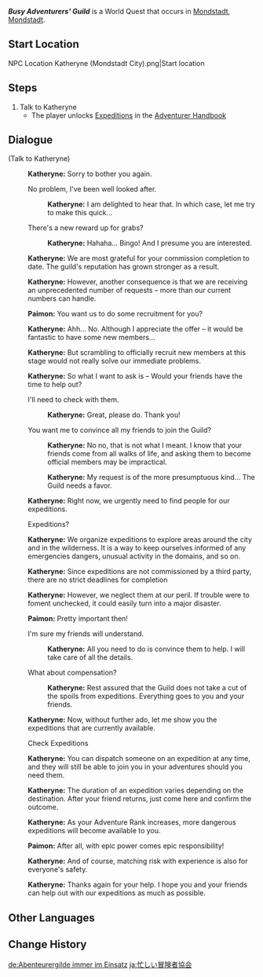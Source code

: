 {{Quest Infobox
|id            = 20505
|image         = Adventurers' Guild Mondstadt.png
|type          = World
|region        = Mondstadt
|area          = Starfell Valley
|subarea       = City of Mondstadt
|summary       = [[Katheryne]] explains to the Traveler about [[expeditions]].
|requirement   = Reach [[Adventure Rank]] 14
|startLocation = [[City of Mondstadt|Mondstadt]], [[Mondstadt]]
|other         = 
* Unlocks [[Expeditions]]
|characters    = Katheryne (Mondstadt); Paimon; Traveler
|voiced        = yes
}}
'''''Busy Adventurers' Guild''''' is a World Quest that occurs in [[City of Mondstadt|Mondstadt]], [[Mondstadt]].

==Start Location==
<gallery>
NPC Location Katheryne (Mondstadt City).png|Start location
</gallery>

==Steps==
# Talk to Katheryne
#* The player unlocks [[Expeditions]] in the [[Adventurer Handbook]]

==Dialogue==
{{Quest Description|The [[Adventurers' Guild]] is taking on a growing number of commissions, and [[Katheryne]] is finding it hard to keep up.}}
{{Dialogue start}}
;(Talk to Katheryne)
:{{A|vo tips explore katheryne 01.ogg}} '''Katheryne:''' Sorry to bother you again.
:{{DIcon}} No problem, I've been well looked after.
::{{A|vo tips explore katheryne 02a.ogg}} '''Katheryne:''' I am delighted to hear that. In which case, let me try to make this quick...
:{{DIcon}} There's a new reward up for grabs?
::{{A|vo tips explore katheryne 02b.ogg}} '''Katheryne:''' Hahaha... Bingo! And I presume you are interested.
:{{A|vo tips explore katheryne 03.ogg}} '''Katheryne:''' We are most grateful for your commission completion to date. The guild's reputation has grown stronger as a result.
:{{A|vo tips explore katheryne 04.ogg}} '''Katheryne:''' However, another consequence is that we are receiving an unprecedented number of requests – more than our current numbers can handle.
:{{A|vo tips explore paimon 01.ogg}} '''Paimon:''' You want us to do some recruitment for you?
:{{A|vo tips explore katheryne 05.ogg}} '''Katheryne:''' Ahh... No. Although I appreciate the offer – it would be fantastic to have some new members...
:{{A|vo tips explore katheryne 06.ogg}} '''Katheryne:''' But scrambling to officially recruit new members at this stage would not really solve our immediate problems.
:{{A|vo tips explore katheryne 07.ogg}} '''Katheryne:''' So what I want to ask is – Would your friends have the time to help out?
:{{DIcon}} I'll need to check with them.
::{{A|vo tips explore katheryne 08a.ogg}} '''Katheryne:''' Great, please do. Thank you!
:{{DIcon}} You want me to convince all my friends to join the Guild?
::{{A|vo tips explore katheryne 08b_1.ogg}} '''Katheryne:''' No no, that is not what I meant. I know that your friends come from all walks of life, and asking them to become official members may be impractical.
::{{A|vo tips explore katheryne 08b_2.ogg}} '''Katheryne:''' My request is of the more presumptuous kind... The Guild needs a favor.
:{{A|vo tips explore katheryne 09.ogg}} '''Katheryne:''' Right now, we urgently need to find people for our expeditions.
:{{DIcon}} Expeditions?
:{{A|vo tips explore katheryne 10.ogg}} '''Katheryne:''' We organize expeditions to explore areas around the city and in the wilderness. It is a way to keep ourselves informed of any emergencies dangers, unusual activity in the domains, and so on.
:{{A|vo tips explore katheryne 11.ogg}} '''Katheryne:''' Since expeditions are not commissioned by a third party, there are no strict deadlines for completion
:{{A|vo tips explore katheryne 12.ogg}} '''Katheryne:''' However, we neglect them at our peril. If trouble were to foment unchecked, it could easily turn into a major disaster.
:{{A|vo tips explore paimon 02.ogg}} '''Paimon:''' Pretty important then!
:{{DIcon}} I'm sure my friends will understand.
::{{A|vo tips explore katheryne 13a.ogg}} '''Katheryne:''' All you need to do is convince them to help. I will take care of all the details.
:{{DIcon}} What about compensation?
::{{A|vo tips explore katheryne 13b.ogg}} '''Katheryne:''' Rest assured that the Guild does not take a cut of the spoils from expeditions. Everything goes to you and your friends.
:{{A|vo tips explore katheryne 14.ogg}} '''Katheryne:''' Now, without further ado, let me show you the expeditions that are currently available.
:{{DIcon}} Check Expeditions
:{{A|vo tips explore katheryne 15.ogg}} '''Katheryne:''' You can dispatch someone on an expedition at any time, and they will still be able to join you in your adventures should you need them.
:{{A|vo tips explore katheryne 16.ogg}} '''Katheryne:''' The duration of an expedition varies depending on the destination. After your friend returns, just come here and confirm the outcome.
:{{A|vo tips explore katheryne 17.ogg}} '''Katheryne:''' As your Adventure Rank increases, more dangerous expeditions will become available to you.
:{{A|vo tips explore paimon 03.ogg}} '''Paimon:''' After all, with epic power comes epic responsibility!
:{{A|vo tips explore katheryne 18.ogg}} '''Katheryne:''' And of course, matching risk with experience is also for everyone's safety.
:{{A|vo tips explore katheryne 19.ogg}} '''Katheryne:''' Thanks again for your help. I hope you and your friends can help out with our expeditions as much as possible.
{{Dialogue end}}

==Other Languages==
{{Other Languages
|en      = Busy Adventurers' Guild
|zhs     = 繁忙的冒险家协会
|zhs_rm  = Fánmáng de Màoxiǎnjiā Xiéhuì
|zht     = 繁忙的冒險家協會
|zht_rm  = Fánmáng de Màoxiǎnjiā Xiéhuì
|zh_tl   = Busy Adventurers' Guild
|ja      = 忙しい冒険者協会
|ja_rm   = Isogashii Boukensha Kyoukai
|ja_tl   = Busy Adventurers' Guild
|ko      = 분주한 모험가 길드
|ko_rm   = Bunjuhan Moheomga Gildeu
|ko_tl   = Busy Adventurers' Guild
|es      = El atareado Gremio de Aventureros
|es_tl   = The Busy Adventurers' Guild
|fr      = Une Guilde bien occupée
|fr_tl   = A Very Busy Guild
|ru      = Гильдия искателей приключений всегда в действии
|ru_tl   = Adventurers' Guild is Always on the Move
|th      = กิลด์นักผจญภัยที่วุ่นวาย
|th_rm   = 
|th_tl   = 
|vi      = Hiệp Hội Nhà Mạo Hiểm Bận Rộn
|vi_tl   = 
|de      = Abenteurergilde immer im Einsatz
|de_tl   = Adventurers' Guild Always In Action
|id      = Kesibukan Adventurers' Guild
|id_tl   = Adventurers' Guild Hustle
|pt      = Guilda de Aventureiros Ocupada
|pt_tl   = Busy Guild of Adventurers
|tr      = Maceracılar Loncasında Yoğunluk
|tr_tl   = 
|it      = Gilda degli avventurieri indaffarati
|it_tl   = 
}}

==Change History==
{{Change History|1.0}}

[[de:Abenteurergilde immer im Einsatz]]
[[ja:忙しい冒険者協会]]